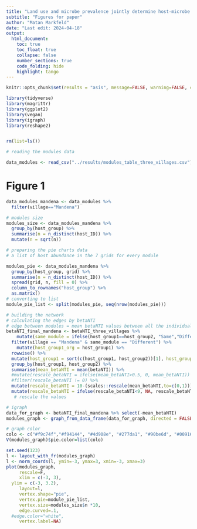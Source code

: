 ```yaml
---
title: "Land use and microbe prevalence jointly determine host-microbe network structure"
subtitle: "Figures for paper"
author: "Matan Markfeld"
date: "Last edit: 2024-04-18"
output: 
  html_document:
    toc: true
    toc_float: true
    collapse: false
    number_sections: true
    code_folding: hide
    highlight: tango
---
```

```r
knitr::opts_chunk$set(results = "asis", message=FALSE, warning=FALSE, cache=TRUE, eval = TRUE, dev = c('png'), out.width = '100%', out.height='40%')
```


```r
library(tidyverse)
library(magrittr)
library(ggplot2)
library(vegan)
library(igraph)
library(reshape2)


rm(list=ls())
```

```r
# reading the modules data

data_modules <- read_csv("../results/modules_table_three_villages.csv") 
```

# Figure 1

```r
data_modules_mandena <- data_modules %>% 
  filter(village=="Mandena")

# modules size
modules_size <- data_modules_mandena %>% 
  group_by(host_group) %>% 
  summarise(n = n_distinct(host_ID)) %>% 
  mutate(n = sqrt(n))

# preparing the pie charts data
# a list of host abundance in the 7 grids for every module

modules_pie <- data_modules_mandena %>% 
  group_by(host_group, grid) %>% 
  summarise(n = n_distinct(host_ID)) %>% 
  spread(grid, n, fill = 0) %>% 
  column_to_rownames("host_group") %>% 
  as.matrix()
# converting to list
module_pie_list <- split(modules_pie, seq(nrow(modules_pie)))

# building the network
# calculating the edges by betaNTI
# edge between modules = mean betaNTI values between all the individuals in the two modules
betaNTI_final_mandena <- betaNTI_three_villages %>% 
    mutate(same_module = ifelse(host_group1==host_group2, "Same","Different")) %>% 
  filter(village == "Mandena" & same_module == "Different") %>% 
    mutate(host_group1_org = host_group1) %>% 
  rowwise() %>%
  mutate(host_group1 = sort(c(host_group1, host_group2))[1], host_group2 = sort(c(host_group1_org, host_group2))[2]) %>% 
  group_by(host_group1, host_group2) %>% 
  summarise(mean_betaNTI = mean(betaNTI)) %>%   
  #mutate(rescale_betaNTI = ifelse(mean_betaNTI>0.5, 0, mean_betaNTI)) %>% 
  #filter(rescale_betaNTI != 0) %>% 
  mutate(rescale_betaNTI = 10-(scales::rescale(mean_betaNTI,to=c(0,1)))*10)  %>% 
  mutate(rescale_betaNTI = ifelse(rescale_betaNTI<9, NA, rescale_betaNTI)) 
   # rescale the values

# igraph
data_for_graph <- betaNTI_final_mandena %>% select(-mean_betaNTI)
modules_graph <- graph_from_data_frame(data_for_graph, directed = FALSE)

# graph color
colo <- c("#f9c74f","#f94144", "#4d908e", "#277da1", "#90be6d", "#00916e", "#766153")
V(modules_graph)$pie.color=list(colo)

set.seed(123)
l <- layout_with_fr(modules_graph) 
l <- norm_coords(l, ymin=-3, ymax=3, xmin=-3, xmax=3)
plot(modules_graph,
     rescale=F,
     xlim = c(-3, 3),
  ylim = c(-3, 3.2),
     layout=l,
     vertex.shape="pie", 
     vertex.pie=module_pie_list,
     vertex.size=modules_size$n *10, 
     edge.curved=.1,
  #edge.color="white",
     vertex.label=NA)

```

